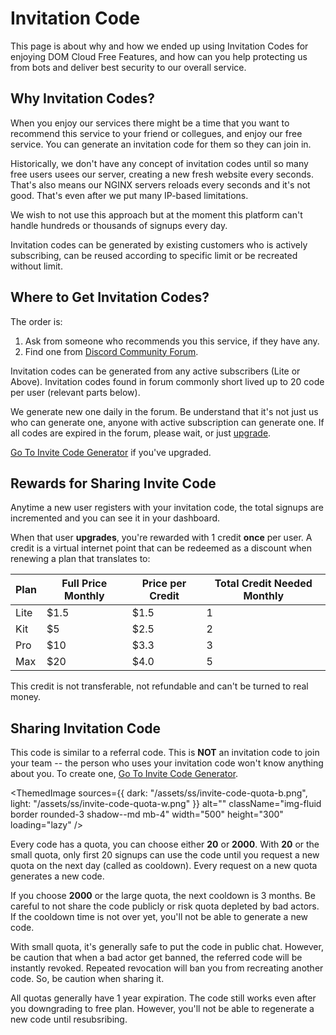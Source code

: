

# Invitation Code

This page is about why and how we ended up using Invitation Codes for enjoying DOM Cloud Free Features, and how can you help protecting us from bots and deliver best security to our overall service.

## Why Invitation Codes?

When you enjoy our services there might be a time that you want to recommend this service to your friend or collegues, and enjoy our free service. You can generate an invitation code for them so they can join in.

Historically, we don't have any concept of invitation codes until so many free users usees our server, creating a new fresh website every seconds. That's also means our NGINX servers reloads every seconds and it's not good. That's even after we put many IP-based limitations.

We wish to not use this approach but at the moment this platform can't handle hundreds or thousands of signups every day.

Invitation codes can be generated by existing customers who is actively subscribing, can be reused according to specific limit or be recreated without limit.

## Where to Get Invitation Codes?

The order is:
1. Ask from someone who recommends you this service, if they have any.
2. Find one from [Discord Community Forum](https://discord.gg/ee6xre2q8W).

Invitation codes can be generated from any active subscribers (Lite or Above). Invitation codes found in forum commonly short lived up to 20 code per user (relevant parts below). 

We generate new one daily in the forum. Be understand that it's not just us who can generate one, anyone with active subscription can generate one. If all codes are expired in the forum, please wait, or just [upgrade](https://my.domcloud.co/user/upgrade).

[Go To Invite Code Generator](https://my.domcloud.co/user/invite-code/) if you've upgraded.

## Rewards for Sharing Invite Code

Anytime a new user registers with your invitation code, the total signups are incremented and you can see it in your dashboard.

When that user **upgrades**, you're rewarded with 1 credit  **once** per user. A credit is a virtual internet point that can be redeemed as a discount when renewing a plan that translates to:

| Plan | Full Price Monthly | Price per Credit | Total Credit Needed Monthly |
|---|---|---|---|
| Lite | $1.5 | $1.5 | 1 |
| Kit | $5 | $2.5 | 2 |
| Pro | $10 | $3.3 | 3 |
| Max | $20 | $4.0 | 5 |

This credit is not transferable, not refundable and can't be turned to real money.

## Sharing Invitation Code

This code is similar to a referral code. This is **NOT** an invitation code to join your team -- the person who uses your invitation code won't know anything about you. To create one, [Go To Invite Code Generator](https://my.domcloud.co/user/invite-code/).


<ThemedImage
    sources={{
        dark: "/assets/ss/invite-code-quota-b.png",
        light: "/assets/ss/invite-code-quota-w.png"
    }}
    alt=""
    className="img-fluid border rounded-3 shadow--md mb-4"
    width="500"
    height="300"
    loading="lazy"
/>

Every code has a quota, you can choose either **20** or **2000**. With **20** or the small quota, only first 20 signups can use the code until you request a new quota on the next day (called as cooldown). Every request on a new quota generates a new code.


If you choose **2000** or the large quota, the next cooldown is 3 months. Be careful to not share the code publicly or risk quota depleted by bad actors. If the cooldown time is not over yet, you'll not be able to generate a new code.

With small quota, it's generally safe to put the code in public chat. However, be caution that when a bad actor get banned, the referred code will be instantly revoked. Repeated revocation will ban you from recreating another code. So, be caution when sharing it.

All quotas generally have 1 year expiration. The code still works even after you downgrading to free plan. However, you'll not be able to regenerate a new code until resubsribing.

